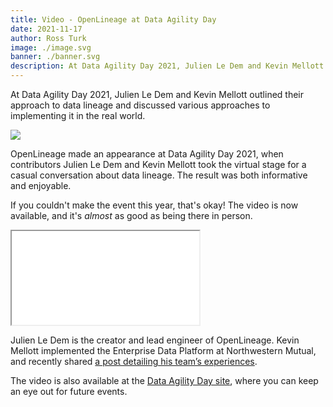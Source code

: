 ```yaml
---
title: Video - OpenLineage at Data Agility Day
date: 2021-11-17
author: Ross Turk
image: ./image.svg
banner: ./banner.svg
description: At Data Agility Day 2021, Julien Le Dem and Kevin Mellott outlined their approach to data lineage and discussed various approaches to implementing it in the real world.
---
```

At Data Agility Day 2021, Julien Le Dem and Kevin Mellott outlined their approach to data lineage and discussed various approaches to implementing it in the real world.

![](./banner.svg#banner)

<!--truncate-->

OpenLineage made an appearance at Data Agility Day 2021, when contributors Julien Le Dem and Kevin Mellott took the virtual stage for a casual conversation about data lineage. The result was both informative and enjoyable.

If you couldn't make the event this year, that's okay! The video is now available, and it's *almost* as good as being there in person.

<iframe id="llo_fn3f45lpc900s9awi" src="//embed.vidello.com/4630/n3f45lpc900s9awi/player.html" allowfullscreen style={{width:"850px", height:"480px", margin:"0 auto", marginTop: "20px", marginBottom: "20px", border: "none"}}></iframe>

Julien Le Dem is the creator and lead engineer of OpenLineage. Kevin Mellott implemented the Enterprise Data Platform at Northwestern Mutual, and recently shared [a post detailing his team’s experiences](/blog/openlineage-at-northwestern-mutual). 

The video is also available at the [Data Agility Day site](https://dataagility.io/october2021/nw-mutual-datakin/), where you can keep an eye out for future events.

